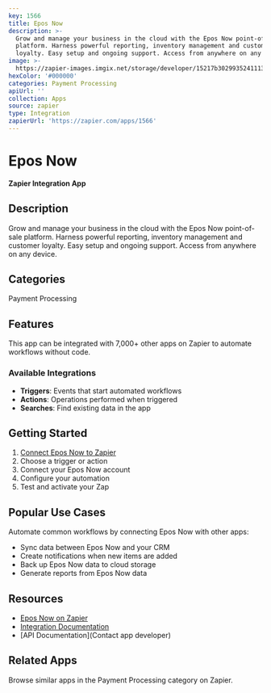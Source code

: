 ```yaml
---
key: 1566
title: Epos Now
description: >-
  Grow and manage your business in the cloud with the Epos Now point-of-sale
  platform. Harness powerful reporting, inventory management and customer
  loyalty. Easy setup and ongoing support. Access from anywhere on any device.
image: >-
  https://zapier-images.imgix.net/storage/developer/15217b3029935241113d16112e27616d.png?auto=format%2Ccompress&ixlib=python-3.0.0&q=50
hexColor: '#000000'
categories: Payment Processing
apiUrl: ''
collection: Apps
source: zapier
type: Integration
zapierUrl: 'https://zapier.com/apps/1566'
---
```

# Epos Now

**Zapier Integration App**

## Description

Grow and manage your business in the cloud with the Epos Now point-of-sale platform. Harness powerful reporting, inventory management and customer loyalty. Easy setup and ongoing support. Access from anywhere on any device.

## Categories

Payment Processing

## Features

This app can be integrated with 7,000+ other apps on Zapier to automate workflows without code.

### Available Integrations

- **Triggers**: Events that start automated workflows
- **Actions**: Operations performed when triggered
- **Searches**: Find existing data in the app

## Getting Started

1. [Connect Epos Now to Zapier](https://zapier.com/apps/1566)
2. Choose a trigger or action
3. Connect your Epos Now account
4. Configure your automation
5. Test and activate your Zap

## Popular Use Cases

Automate common workflows by connecting Epos Now with other apps:

- Sync data between Epos Now and your CRM
- Create notifications when new items are added
- Back up Epos Now data to cloud storage
- Generate reports from Epos Now data

## Resources

- [Epos Now on Zapier](https://zapier.com/apps/1566)
- [Integration Documentation](https://zapier.com/apps/1566/integrations)
- [API Documentation](Contact app developer)

## Related Apps

Browse similar apps in the Payment Processing category on Zapier.
